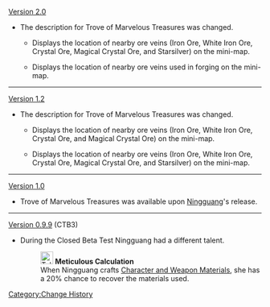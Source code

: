 [[Version 2.0]]
*The description for Trove of Marvelous Treasures was changed.
**{{Color|Old description:}} Displays the location of nearby ore veins (Iron Ore, White Iron Ore, Crystal Ore, Magical Crystal Ore, and Starsilver) on the mini-map.
**{{Color|New description:}} Displays the location of nearby ore veins used in forging on the mini-map.
----
[[Version 1.2]]
*The description for Trove of Marvelous Treasures was changed.
**{{Color|Old description:}} Displays the location of nearby ore veins (Iron Ore, White Iron Ore, Crystal Ore, and Magical Crystal Ore) on the mini-map.
**{{Color|New description:}} Displays the location of nearby ore veins (Iron Ore, White Iron Ore, Crystal Ore, Magical Crystal Ore, and Starsilver) on the mini-map.
----
[[Version 1.0]]
*Trove of Marvelous Treasures was available upon [[Ningguang]]'s release.
----
[[Version 0.9.9]] (CTB3)
*During the Closed Beta Test Ningguang had a different talent.
*:[[File:Talent Meticulous Calculation.png|25px]] '''Meticulous Calculation'''
*:When Ningguang crafts [[Common Ascension Materials|Character and Weapon Materials]], she has a 20% chance to recover the materials used.
<noinclude>[[Category:Change History]]</noinclude>